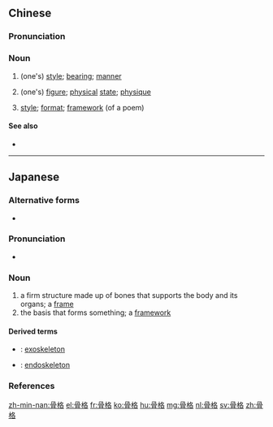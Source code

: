 ==Chinese==
{{zh-forms}}

===Pronunciation===
{{zh-pron
|m=gǔgé
|c=gwat1 gaak3
|mn=kut-keh
|cat=n
}}

===Noun===
{{zh-noun}}

# {{lb|zh|literary}} (one's) [[style]]; [[bearing]]; [[manner]]
# {{lb|zh|Min Nan}} (one's) [[figure]]; [[physical]] [[state]]; [[physique]]
# {{lb|zh|literary}} [[style]]; [[format]]; [[framework]] (of a poem)

====See also====
* {{zh-l|骨骼}}

----

==Japanese==
{{ja-kanjitab|こつ|かく|k1=こっ|yomi=o}}

===Alternative forms===
* {{l|ja|骨骼}}

===Pronunciation===
* {{ja-pron|こっかく|y=o|acc=0|acc_ref=NHK}}

===Noun===
{{ja-noun|こっかく}}

# a firm structure made up of bones that supports the body and its organs; a [[frame]]
# the basis that forms something; a [[framework]]

====Derived terms====
* {{ja-r|外骨格|がいこっかく}}: [[exoskeleton]]
* {{ja-r|内骨格|ないこっかく}}: [[endoskeleton]]

===References===
<references/>

[[zh-min-nan:骨格]]
[[el:骨格]]
[[fr:骨格]]
[[ko:骨格]]
[[hu:骨格]]
[[mg:骨格]]
[[nl:骨格]]
[[sv:骨格]]
[[zh:骨格]]